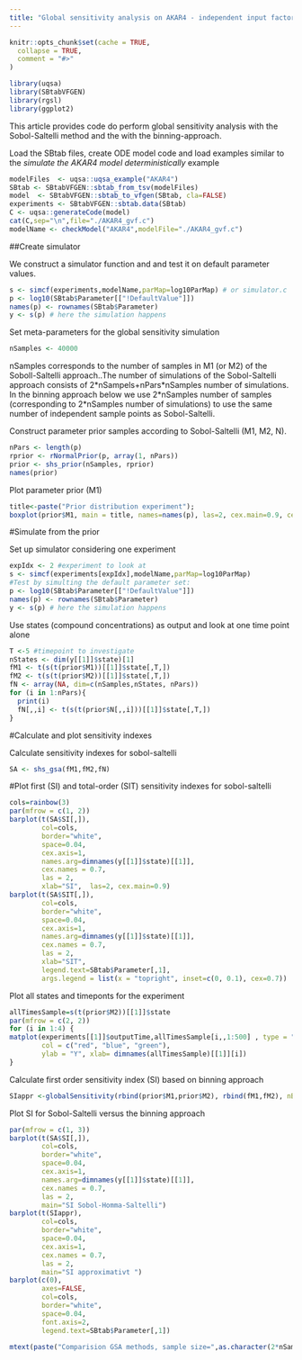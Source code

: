 ```yaml
---
title: "Global sensitivity analysis on AKAR4 - independent input factors"
---
```


```r
knitr::opts_chunk$set(cache = TRUE,
  collapse = TRUE,
  comment = "#>"
)
```

```r
library(uqsa)
library(SBtabVFGEN)
library(rgsl)
library(ggplot2)
```

This article provides code do perform global sensitivity analysis with the  Sobol-Saltelli method and the with the binning-approach.

Load the SBtab files, create ODE model code and load examples similar to the *simulate the AKAR4 model deterministically* example

```r
modelFiles  <- uqsa::uqsa_example("AKAR4")
SBtab <- SBtabVFGEN::sbtab_from_tsv(modelFiles)
model  <- SBtabVFGEN::sbtab_to_vfgen(SBtab, cla=FALSE)
experiments <- SBtabVFGEN::sbtab.data(SBtab)
C <- uqsa::generateCode(model)
cat(C,sep="\n",file="./AKAR4_gvf.c")
modelName <- checkModel("AKAR4",modelFile="./AKAR4_gvf.c")
```

##Create simulator

We construct a simulator function and and test it on default parameter values.
```r
s <- simcf(experiments,modelName,parMap=log10ParMap) # or simulator.c
p <- log10(SBtab$Parameter[["!DefaultValue"]])
names(p) <- rownames(SBtab$Parameter)
y <- s(p) # here the simulation happens
```

Set meta-parameters for the global sensitivity simulation
```r
nSamples <- 40000
```
nSamples corresponds to the number of samples in M1 (or M2) of the Soboll-Saltelli approach..The number of simulations of the Sobol-Saltelli approach consists of 2\*nSampels+nPars\*nSamples number of simulations. In the binning approach below we use 2\*nSamples number of samples (corresponding to 2\*nSamples number of simulations) to use the same number of independent sample points as Sobol-Saltelli. 


Construct parameter prior samples according to Sobol-Saltelli (M1, M2, N).
```r
nPars <- length(p)
rprior <- rNormalPrior(p, array(1, nPars))
prior <- shs_prior(nSamples, rprior)
names(prior)
```

Plot parameter prior (M1)
```r
title<-paste("Prior distribution experiment");
boxplot(prior$M1, main = title, names=names(p), las=2, cex.main=0.9, cex.axis=0.3)
```

#Simulate from the prior

Set up simulator considering one experiment

```r
expIdx <- 2 #experiment to look at
s <- simcf(experiments[expIdx],modelName,parMap=log10ParMap)
#Test by simulting the default parameter set:
p <- log10(SBtab$Parameter[["!DefaultValue"]])
names(p) <- rownames(SBtab$Parameter)
y <- s(p) # here the simulation happens
```

Use states (compound concentrations) as output and look at one time point alone
```r
T <-5 #timepoint to investigate
nStates <- dim(y[[1]]$state)[1]
fM1 <- t(s(t(prior$M1))[[1]]$state[,T,])
fM2 <- t(s(t(prior$M2))[[1]]$state[,T,])
fN <- array(NA, dim=c(nSamples,nStates, nPars))
for (i in 1:nPars){
  print(i)
  fN[,,i] <- t(s(t(prior$N[,,i]))[[1]]$state[,T,])
}
```

#Calculate and plot sensitivity indexes 

Calculate sensitivity indexes for sobol-saltelli
```r
SA <- shs_gsa(fM1,fM2,fN)
```

#Plot first (SI) and total-order (SIT) sensitivity indexes for sobol-saltelli

```r
cols=rainbow(3)
par(mfrow = c(1, 2))
barplot(t(SA$SI[,]), 
        col=cols,
        border="white", 
        space=0.04, 
        cex.axis=1,
        names.arg=dimnames(y[[1]]$state)[[1]],
        cex.names = 0.7,
        las = 2,
        xlab="SI",  las=2, cex.main=0.9)
barplot(t(SA$SIT[,]), 
        col=cols, 
        border="white", 
        space=0.04, 
        cex.axis=1,
        names.arg=dimnames(y[[1]]$state)[[1]],
        cex.names = 0.7,
        las = 2,
        xlab="SIT",
        legend.text=SBtab$Parameter[,1],
        args.legend = list(x = "topright", inset=c(0, 0.1), cex=0.7))
```


Plot all states and timeponts for the experiment
```r
allTimesSample=s(t(prior$M2))[[1]]$state
par(mfrow = c(2, 2))
for (i in 1:4) {
matplot(experiments[[1]]$outputTime,allTimesSample[i,,1:500] , type = "l", lty = 1, 
        col = c("red", "blue", "green"), 
        ylab = "Y", xlab= dimnames(allTimesSample)[[1]][i])
}
```


Calculate first order sensitivity index (SI) based on binning approach
```r
SIappr <-globalSensitivity(rbind(prior$M1,prior$M2), rbind(fM1,fM2), nBins = "Sturges")
```

Plot SI for Sobol-Saltelli versus the binning approach


```r
par(mfrow = c(1, 3))
barplot(t(SA$SI[,]), 
        col=cols, 
        border="white", 
        space=0.04, 
        cex.axis=1,
        names.arg=dimnames(y[[1]]$state)[[1]],
        cex.names = 0.7,
        las = 2,
        main="SI Sobol-Homma-Saltelli")
barplot(t(SIappr), 
        col=cols, 
        border="white", 
        space=0.04, 
        cex.axis=1,
        cex.names = 0.7,
        las = 2,
        main="SI approximativt ")
barplot(c(0), 
        axes=FALSE,
        col=cols, 
        border="white", 
        space=0.04, 
        font.axis=2, 
        legend.text=SBtab$Parameter[,1])

mtext(paste("Comparision GSA methods, sample size=",as.character(2*nSamples)), side = 3, line = -1.2, outer = TRUE)
```
